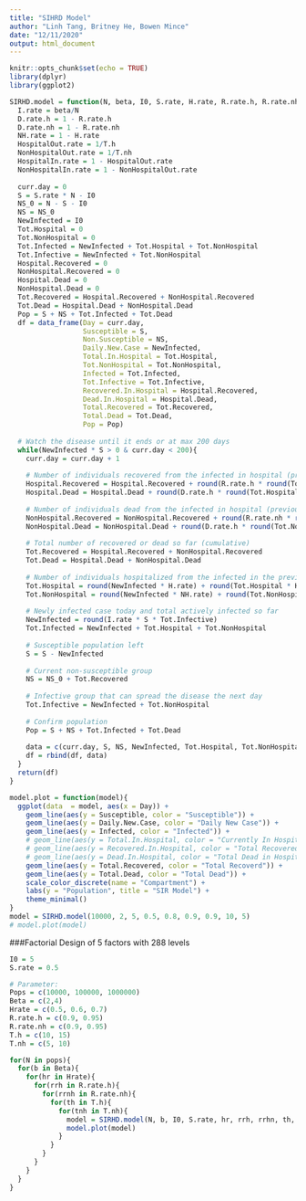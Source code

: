 ```yaml
---
title: "SIHRD Model"
author: "Linh Tang, Britney He, Bowen Mince"
date: "12/11/2020"
output: html_document
---
```


```r
knitr::opts_chunk$set(echo = TRUE)
library(dplyr)
library(ggplot2)
```

```r
SIRHD.model = function(N, beta, I0, S.rate, H.rate, R.rate.h, R.rate.nh, T.h, T.nh){
  I.rate = beta/N
  D.rate.h = 1 - R.rate.h
  D.rate.nh = 1 - R.rate.nh
  NH.rate = 1 - H.rate
  HospitalOut.rate = 1/T.h
  NonHospitalOut.rate = 1/T.nh
  HospitalIn.rate = 1 - HospitalOut.rate
  NonHospitalIn.rate = 1 - NonHospitalOut.rate
  
  curr.day = 0
  S = S.rate * N - I0
  NS_0 = N - S - I0
  NS = NS_0
  NewInfected = I0
  Tot.Hospital = 0
  Tot.NonHospital = 0
  Tot.Infected = NewInfected + Tot.Hospital + Tot.NonHospital
  Tot.Infective = NewInfected + Tot.NonHospital
  Hospital.Recovered = 0
  NonHospital.Recovered = 0
  Hospital.Dead = 0
  NonHospital.Dead = 0
  Tot.Recovered = Hospital.Recovered + NonHospital.Recovered
  Tot.Dead = Hospital.Dead + NonHospital.Dead
  Pop = S + NS + Tot.Infected + Tot.Dead
  df = data_frame(Day = curr.day,
                  Susceptible = S,
                  Non.Susceptible = NS,
                  Daily.New.Case = NewInfected,
                  Total.In.Hospital = Tot.Hospital,
                  Tot.NonHospital = Tot.NonHospital,
                  Infected = Tot.Infected,
                  Tot.Infective = Tot.Infective,
                  Recovered.In.Hospital = Hospital.Recovered,
                  Dead.In.Hospital = Hospital.Dead,
                  Total.Recovered = Tot.Recovered,
                  Total.Dead = Tot.Dead,
                  Pop = Pop)
  
  # Watch the disease until it ends or at max 200 days
  while(NewInfected * S > 0 & curr.day < 200){
    curr.day = curr.day + 1
    
    # Number of individuals recovered from the infected in hospital (previous day)
    Hospital.Recovered = Hospital.Recovered + round(R.rate.h * round(Tot.Hospital * HospitalOut.rate))
    Hospital.Dead = Hospital.Dead + round(D.rate.h * round(Tot.Hospital * HospitalOut.rate))
    
    # Number of individuals dead from the infected in hospital (previous day)
    NonHospital.Recovered = NonHospital.Recovered + round(R.rate.nh * round(Tot.NonHospital * NonHospitalOut.rate))
    NonHospital.Dead = NonHospital.Dead + round(D.rate.h * round(Tot.NonHospital * NonHospitalOut.rate))
    
    # Total number of recovered or dead so far (cumulative)
    Tot.Recovered = Hospital.Recovered + NonHospital.Recovered
    Tot.Dead = Hospital.Dead + NonHospital.Dead
    
    # Number of individuals hospitalized from the infected in the previous day
    Tot.Hospital = round(NewInfected * H.rate) + round(Tot.Hospital * HospitalIn.rate)
    Tot.NonHospital = round(NewInfected * NH.rate) + round(Tot.NonHospital * NonHospitalIn.rate)
    
    # Newly infected case today and total actively infected so far
    NewInfected = round(I.rate * S * Tot.Infective)
    Tot.Infected = NewInfected + Tot.Hospital + Tot.NonHospital
    
    # Susceptible population left
    S = S - NewInfected
    
    # Current non-susceptible group
    NS = NS_0 + Tot.Recovered
    
    # Infective group that can spread the disease the next day
    Tot.Infective = NewInfected + Tot.NonHospital
    
    # Confirm population
    Pop = S + NS + Tot.Infected + Tot.Dead
    
    data = c(curr.day, S, NS, NewInfected, Tot.Hospital, Tot.NonHospital, Tot.Infected, Tot.Infective, Hospital.Recovered, Hospital.Dead, Tot.Recovered, Tot.Dead, Pop)
    df = rbind(df, data)
  }
  return(df)
}

model.plot = function(model){
  ggplot(data  = model, aes(x = Day)) +
    geom_line(aes(y = Susceptible, color = "Susceptible")) +
    geom_line(aes(y = Daily.New.Case, color = "Daily New Case")) +
    geom_line(aes(y = Infected, color = "Infected")) +
    # geom_line(aes(y = Total.In.Hospital, color = "Currently In Hospital")) +
    # geom_line(aes(y = Recovered.In.Hospital, color = "Total Recovered in Hospital")) +
    # geom_line(aes(y = Dead.In.Hospital, color = "Total Dead in Hospital")) +
    geom_line(aes(y = Total.Recovered, color = "Total Recoverd")) +
    geom_line(aes(y = Total.Dead, color = "Total Dead")) +
    scale_color_discrete(name = "Compartment") +
    labs(y = "Population", title = "SIR Model") + 
    theme_minimal()
}
model = SIRHD.model(10000, 2, 5, 0.5, 0.8, 0.9, 0.9, 10, 5)
# model.plot(model)
```

###Factorial Design of 5 factors with 288 levels

\begin{itemize}
    \item Response Variables
    \begin{itemize}
        \item Total Death
        \item Total Infected
        \item Number of Days (disease lasts)
        \item Peak Prevalence (Max Infected Proportion)
        \item Max Hospitalized Proportion
    \end{itemize}
    \item Explanatory Variables
    \begin{itemize}
        \item Population $N$ (3 levels): small town (10,000), big town (100,000), and mega city (1,000,000)
        \item Transmission Rate $\beta$ (2 levels): 2/population and 4/population
        \item Hospitalization Rate $\varepsilon$ (3 levels): 50\%, 60\%, and 70\%
        \item Recovery Rate with Hospitalization $\theta$ (2 levels): 90\% and 95\%
        \item Recovery Rate without Hospitalization $\gamma$ (2 levels): 90\% and 95\%
        \item Average days in hospital $\inv{\psi}$ (2 levels): 10 and 15
        \item Average days in infected status $\inv{\lambda}$ (2 levels): 5 and 10
    \end{itemize}
\end{itemize}

```r
I0 = 5
S.rate = 0.5

# Parameter:
Pops = c(10000, 100000, 1000000)
Beta = c(2,4)
Hrate = c(0.5, 0.6, 0.7)
R.rate.h = c(0.9, 0.95)
R.rate.nh = c(0.9, 0.95)
T.h = c(10, 15)
T.nh = c(5, 10)

for(N in pops){
  for(b in Beta){
    for(hr in Hrate){
      for(rrh in R.rate.h){
        for(rrnh in R.rate.nh){
          for(th in T.h){
            for(tnh in T.nh){
              model = SIRHD.model(N, b, I0, S.rate, hr, rrh, rrhn, th, tnh)
              model.plot(model)
            }
          }
        }
      }
    }
  }
}

```